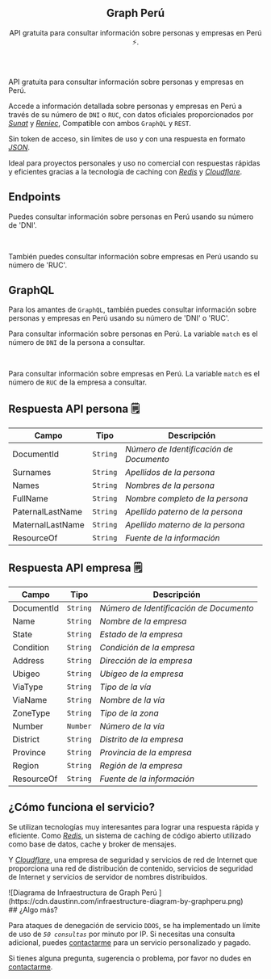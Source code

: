 
<article className="max-w-3xl px-4 py-5 w-full mx-auto ">
  <header className='h-[300px] mx-auto flex flex-col justify-center'>
    <h1 className='text-7xl font-canela font-bold tracking-tighter py-4'>Graph Perú</h1>
    <p className='max-w-[40ch]'>API gratuita para consultar información sobre personas y empresas en Perú ⚡.</p>
  </header>

API gratuita para consultar información sobre personas y empresas en Perú.

Accede a información detallada sobre personas y empresas en Perú a través de su número de `DNI` o `RUC`, con datos oficiales proporcionados por [_Sunat_](https://www.sunat.gob.pe) y [_Reniec_](https://www.reniec.gob.pe), Compatible con ambos `GraphQL` y `REST`.

Sin token de acceso, sin límites de uso y con una respuesta en formato [_JSON_](https://www.json.org).

Ideal para proyectos personales y uso no comercial con respuestas rápidas y eficientes gracias a la tecnología de caching con [_Redis_](https://redis.io) y [_Cloudflare_](https://www.cloudflare.com).

## Endpoints

Puedes consultar información sobre personas en Perú usando su número de 'DNI'.

<FetchPerson info="Utiliza la API nativa de JavaScript o axios para consultar la API." />
<br />

También puedes consultar información sobre empresas en Perú usando su número de 'RUC'.

<FetchBusiness info="Utiliza la API nativa de JavaScript o axios para consultar la API." />

## GraphQL

Para los amantes de `GraphQL`, también puedes consultar información sobre personas y empresas en Perú usando su número de 'DNI' o 'RUC'.

Para consultar información sobre personas en Perú. La variable `match` es el número de `DNI` de la persona a consultar.

<GraphqlPerson info="Utiliza cualquier cliente GraphQL para consultar la API. como Apollo Client, Relay, urql, etc." />
<br />

Para consultar información sobre empresas en Perú. La variable `match` es el número de `RUC` de la empresa a consultar.

<GraphqlBusiness info="Utiliza cualquier cliente GraphQL para consultar la API. como Apollo Client, Relay, urql, etc." />

## Respuesta API persona 🗒️

| Campo            | Tipo     | Descripción                             |
| ---------------- | -------- | --------------------------------------- |
| DocumentId       | `String` | _Número de Identificación de Documento_ |
| Surnames         | `String` | _Apellidos de la persona_               |
| Names            | `String` | _Nombres de la persona_                 |
| FullName         | `String` | _Nombre completo de la persona_         |
| PaternalLastName | `String` | _Apellido paterno de la persona_        |
| MaternalLastName | `String` | _Apellido materno de la persona_        |
| ResourceOf       | `String` | _Fuente de la información_              |

## Respuesta API empresa 🗒️

| Campo      | Tipo     | Descripción                             |
| ---------- | -------- | --------------------------------------- |
| DocumentId | `String` | _Número de Identificación de Documento_ |
| Name       | `String` | _Nombre de la empresa_                  |
| State      | `String` | _Estado de la empresa_                  |
| Condition  | `String` | _Condición de la empresa_               |
| Address    | `String` | _Dirección de la empresa_               |
| Ubigeo     | `String` | _Ubigeo de la empresa_                  |
| ViaType    | `String` | _Tipo de la vía_                        |
| ViaName    | `String` | _Nombre de la vía_                      |
| ZoneType   | `String` | _Tipo de la zona_                       |
| Number     | `Number` | _Número de la vía_                      |
| District   | `String` | _Distrito de la empresa_                |
| Province   | `String` | _Provincia de la empresa_               |
| Region     | `String` | _Región de la empresa_                  |
| ResourceOf | `String` | _Fuente de la información_              |

## ¿Cómo funciona el servicio?

Se utilizan tecnologías muy interesantes para lograr una respuesta rápida y eficiente. Como [_Redis_](https://redis.io), un sistema de caching de código abierto utilizado como base de datos, cache y broker de mensajes.

Y [_Cloudflare_](https://www.cloudflare.com), una empresa de seguridad y servicios de red de Internet que proporciona una red de distribución de contenido, servicios de seguridad de Internet y servicios de servidor de nombres distribuidos.

<div className="max-w-[400px]">
  ![Diagrama de Infraestructura de Graph Perú
  ](https://cdn.daustinn.com/infraestructure-diagram-by-graphperu.png)
</div>
## ¿Algo más?

Para ataques de denegación de servicio `DDOS`, se ha implementado un límite de uso de _`50 consultas`_ por minuto por IP. Si necesitas una consulta adicional, puedes [contactarme](mailto:daustinn.dev@gmail.com) para un servicio personalizado y pagado.

Si tienes alguna pregunta, sugerencia o problema, por favor no dudes en [contactarme](mailto:daustinn.dev@gmail.com).

<br/>
<br/>
</article>
